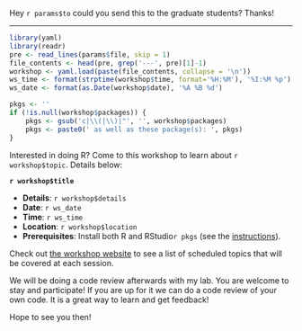 Hey `r params$to` could you send this to the graduate students? Thanks!

-----
```r
library(yaml)
library(readr)
pre <- read_lines(params$file, skip = 1)
file_contents <- head(pre, grep('---', pre)[1]-1)
workshop <- yaml.load(paste(file_contents, collapse = '\n'))
ws_time <- format(strptime(workshop$time, format='%H:%M'), '%I:%M %p')
ws_date <- format(as.Date(workshop$date), '%A %B %d')

pkgs <- ''
if (!is.null(workshop$packages)) {
    pkgs <- gsub('c|\\(|\\)|"', '', workshop$packages)
    pkgs <- paste0(' as well as these package(s): ', pkgs)
}
```
Interested in doing R? Come to this workshop to learn about `r workshop$topic`. Details below:

<b>`r workshop$title`</b>

- <b>Details</b>: `r workshop$details`
- <b>Date</b>: `r ws_date`
- <b>Time</b>: `r ws_time`
- <b>Location</b>: `r workshop$location`
- <b>Prerequisites</b>: Install both R and RStudio`r pkgs` (see the <a href="http://codeasmanuscript.github.io/code-along/instructions">instructions</a>).

Check out <a href="http://codeasmanuscript.github.io/code-along">the workshop website</a> to see a list of scheduled topics that will be covered at each session.

We will be doing a code review afterwards with my lab. You are welcome to stay and participate! If you are up for it we can do a code review of your own code. It is a great way to learn and get feedback!

Hope to see you then!
